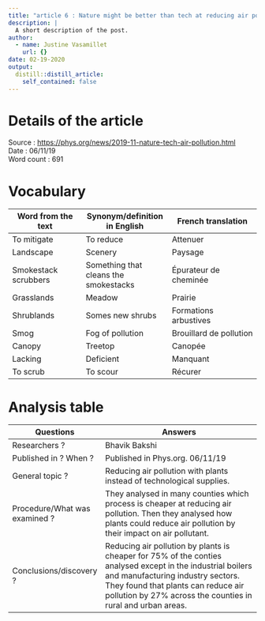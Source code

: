 ```yaml
---
title: "article 6 : Nature might be better than tech at reducing air pollution"
description: |
  A short description of the post.
author:
  - name: Justine Vasamillet
    url: {}
date: 02-19-2020
output:
  distill::distill_article:
    self_contained: false
---
```


# Details of the article

Source : [https://phys.org/news/2019-11-nature-tech-air-pollution.html](https://phys.org/news/2019-11-nature-tech-air-pollution.html)  
Date : 06/11/19  
Word count : 691  

# Vocabulary


Word from the text |Synonym/definition in English |French translation 
------------------------|----------------------------|-----------------------------
To mitigate |To reduce |Attenuer  
Landscape  |Scenery  |Paysage  
Smokestack scrubbers |Something that cleans the smokestacks |Épurateur de cheminée 
Grasslands  |Meadow  |Prairie  
Shrublands  |Somes new shrubs |Formations arbustives 
Smog  |Fog of pollution |Brouillard de pollution 
Canopy  |Treetop  |Canopée  
Lacking  |Deficient  |Manquant  
To scrub  |To scour  |Récurer  
 
# Analysis table

Questions |Answers
--------------------------|-----------------------------------------------
Researchers ? |Bhavik Bakshi 
Published in ? When ? |Published in Phys.org. 06/11/19 
General topic ? |Reducing air pollution with plants instead of technological supplies. 
Procedure/What was examined ? |They analysed in many counties which process is cheaper at reducing air pollution. Then they analysed how plants could reduce air pollution by their impact on air pollutant. 
Conclusions/discovery ? |Reducing air pollution by plants is cheaper for 75% of the conties analysed except in the industrial boilers and manufacturing industry sectors. They found that plants can reduce air pollution by 27% across the counties in rural and urban areas. 
